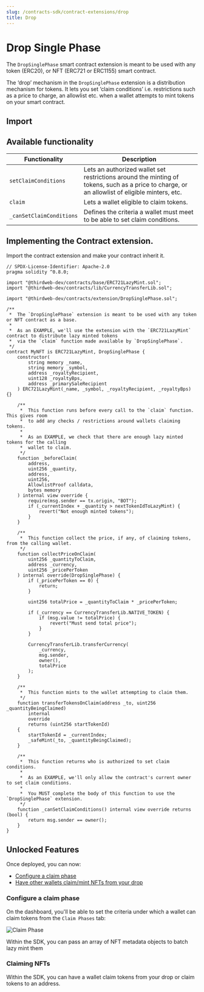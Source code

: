 ```yaml
---
slug: /contracts-sdk/contract-extensions/drop
title: Drop
---
```



# Drop Single Phase

The `DropSinglePhase` smart contract extension is meant to be used with any token (ERC20), or NFT (ERC721 or ERC1155) smart contract.

The ‘drop’ mechanism in the `DropSinglePhase` extension is a distribution mechanism for tokens. It lets you set ‘claim conditions’ i.e. restrictions such as a price to charge, an allowlist etc. when a wallet attempts to mint tokens on your smart contract.

<ViewContractCodeButton
  link="https://github.com/thirdweb-dev/contracts/blob/main/contracts/extension/DropSinglePhase.sol"
  name="DropSinglePhase"
/>

## Import

<ImportSnippet type="extension" category="extension" name="DropSinglePhase" />

## Available functionality

| Functionality            | Description                                                                                                                                   |
| ------------------------ | --------------------------------------------------------------------------------------------------------------------------------------------- |
| `setClaimConditions`     | Lets an authorized wallet set restrictions around the minting of tokens, such as a price to charge, or an allowlist of eligible minters, etc. |
| `claim`                  | Lets a wallet eligible to claim tokens.                                                                                                       |
| `_canSetClaimConditions` | Defines the criteria a wallet must meet to be able to set claim conditions.                                                                   |

## Implementing the Contract extension.

Import the contract extension and make your contract inherit it.

```solidity
// SPDX-License-Identifier: Apache-2.0
pragma solidity ^0.8.0;

import "@thirdweb-dev/contracts/base/ERC721LazyMint.sol";
import "@thirdweb-dev/contracts/lib/CurrencyTransferLib.sol";

import "@thirdweb-dev/contracts/extension/DropSinglePhase.sol";

/**
 *  The `DropSinglePhase` extension is meant to be used with any token or NFT contract as a base.
 *
 *  As an EXAMPLE, we'll use the extension with the `ERC721LazyMint` contract to distribute lazy minted tokens
 *  via the `claim` function made available by `DropSinglePhase`.
 */
contract MyNFT is ERC721LazyMint, DropSinglePhase {
    constructor(
        string memory _name,
        string memory _symbol,
        address _royaltyRecipient,
        uint128 _royaltyBps,
        address _primarySaleRecipient
    ) ERC721LazyMint(_name, _symbol, _royaltyRecipient, _royaltyBps) {}

    /**
     *  This function runs before every call to the `claim` function. This gives room
     *  to add any checks / restrictions around wallets claiming tokens.
     *
     *  As an EXAMPLE, we check that there are enough lazy minted tokens for the calling
     *  wallet to claim.
     */
    function _beforeClaim(
        address,
        uint256 _quantity,
        address,
        uint256,
        AllowlistProof calldata,
        bytes memory
    ) internal view override {
        require(msg.sender == tx.origin, "BOT");
        if (_currentIndex + _quantity > nextTokenIdToLazyMint) {
            revert("Not enough minted tokens");
        }
    }

    /**
     *  This function collect the price, if any, of claiming tokens, from the calling wallet.
     */
    function collectPriceOnClaim(
        uint256 _quantityToClaim,
        address _currency,
        uint256 _pricePerToken
    ) internal override(DropSinglePhase) {
        if (_pricePerToken == 0) {
            return;
        }

        uint256 totalPrice = _quantityToClaim * _pricePerToken;

        if (_currency == CurrencyTransferLib.NATIVE_TOKEN) {
            if (msg.value != totalPrice) {
                revert("Must send total price");
            }
        }

        CurrencyTransferLib.transferCurrency(
            _currency,
            msg.sender,
            owner(),
            totalPrice
        );
    }

    /**
     *  This function mints to the wallet attempting to claim them.
     */
    function transferTokensOnClaim(address _to, uint256 _quantityBeingClaimed)
        internal
        override
        returns (uint256 startTokenId)
    {
        startTokenId = _currentIndex;
        _safeMint(_to, _quantityBeingClaimed);
    }

    /**
     *  This function returns who is authorized to set claim conditions.
     *
     *  As an EXAMPLE, we'll only allow the contract's current owner to set claim conditions.
     *
     *  You MUST complete the body of this function to use the `DropSinglePhase` extension.
     */
    function _canSetClaimConditions() internal view override returns (bool) {
        return msg.sender == owner();
    }
}
```

## Unlocked Features

Once deployed, you can now:

- [Configure a claim phase](/signature-drop#setting-claim-phases)
- [Have other wallets claim/mint NFTs from your drop](/pre-built-contracts/signature-drop#minting--claiming-nfts)

### Configure a claim phase

On the dashboard, you'll be able to set the criteria under which a wallet can claim tokens from the `Claim Phases` tab:

<div className="row" style={{ marginBottom: 24, flexWrap: 'wrap' }}>
<div className="col col--12" style={{marginTop:16}} >
  <QuickstartCard
    name="Batch Uploading NFT Metadata Guide"
    link="/templates/nft-drop/lazy-minting-nfts"
    image="/assets/icons/drop.png"
  />
</div>

</div>

![Claim Phase](../../../assets/claim-phase.png)

Within the SDK, you can pass an array of NFT metadata objects to batch lazy mint them

<div className="row" style={{ marginBottom: 24, flexWrap: 'wrap' }}>
<div className="col col--12" style={{marginTop:16}} >
  <QuickstartCard
    name="Claim Phases in the SDK"
    link="/pre-built-contracts/signature-drop#lazy-minting-your-nfts"
    image="/assets/icons/sdks.png"
  />
</div>

</div>

### Claiming NFTs

Within the SDK, you can have a wallet claim tokens from your drop or claim tokens to an address.

<div className="row" style={{ marginBottom: 24, flexWrap: "wrap" }}>
  <div className="col col--12" style={{ marginTop: 16 }}>
    <QuickstartCard
      name="Claim NFTs in the SDK"
      link="/pre-built-contracts/signature-drop#minting--claiming-nfts"
      image="/assets/icons/sdks.png"
    />
  </div>
</div>

